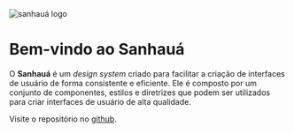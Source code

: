 
<Meta title="Home" />
<img
  src="https://raw.githubusercontent.com/fpcoutinho/sanhaua/refs/heads/main/assets/logo-inverted-short.png"
  alt="sanhauá logo"
  style={{ marginBottom: 30 }}
/>

# Bem-vindo ao **Sanhauá**

O **Sanhauá** é um _design system_ criado para facilitar a criação de interfaces de usuário de forma consistente e eficiente. Ele é composto por um conjunto de componentes, estilos e diretrizes que podem ser utilizados para criar interfaces de usuário de alta qualidade.

Visite o repositório no [github](https://github.com/fpcoutinho/sanhaua).
